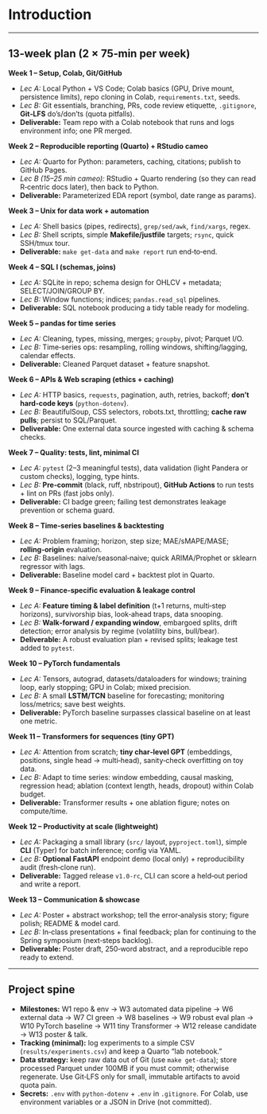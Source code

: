 # Introduction {.unnumbered}

------------------------------------------------------------------------

## 13‑week plan (2 × 75‑min per week)

**Week 1 -- Setup, Colab, Git/GitHub**

-   *Lec A:* Local Python + VS Code; Colab basics (GPU, Drive mount, persistence limits), repo cloning in Colab, `requirements.txt`, seeds.
-   *Lec B:* Git essentials, branching, PRs, code review etiquette, `.gitignore`, **Git‑LFS** do's/don'ts (quota pitfalls).
-   **Deliverable:** Team repo with a Colab notebook that runs and logs environment info; one PR merged.

**Week 2 -- Reproducible reporting (Quarto) + RStudio cameo**

-   *Lec A:* Quarto for Python: parameters, caching, citations; publish to GitHub Pages.
-   *Lec B (15--25 min cameo):* RStudio + Quarto rendering (so they can read R‑centric docs later), then back to Python.
-   **Deliverable:** Parameterized EDA report (symbol, date range as params).

**Week 3 -- Unix for data work + automation**

-   *Lec A:* Shell basics (pipes, redirects), `grep/sed/awk`, `find/xargs`, regex.
-   *Lec B:* Shell scripts, simple **Makefile/justfile** targets; `rsync`, quick SSH/tmux tour.
-   **Deliverable:** `make get-data` and `make report` run end‑to‑end.

**Week 4 -- SQL I (schemas, joins)**

-   *Lec A:* SQLite in repo; schema design for OHLCV + metadata; SELECT/JOIN/GROUP BY.
-   *Lec B:* Window functions; indices; `pandas.read_sql` pipelines.
-   **Deliverable:** SQL notebook producing a tidy table ready for modeling.

**Week 5 -- pandas for time series**

-   *Lec A:* Cleaning, types, missing, merges; `groupby`, pivot; Parquet I/O.
-   *Lec B:* Time‑series ops: resampling, rolling windows, shifting/lagging, calendar effects.
-   **Deliverable:** Cleaned Parquet dataset + feature snapshot.

**Week 6 -- APIs & Web scraping (ethics + caching)**

-   *Lec A:* HTTP basics, `requests`, pagination, auth, retries, backoff; **don't hard‑code keys** (`python‑dotenv`).
-   *Lec B:* BeautifulSoup, CSS selectors, robots.txt, throttling; **cache raw pulls**; persist to SQL/Parquet.
-   **Deliverable:** One external data source ingested with caching & schema checks.

**Week 7 -- Quality: tests, lint, minimal CI**

-   *Lec A:* `pytest` (2--3 meaningful tests), data validation (light Pandera or custom checks), logging, type hints.
-   *Lec B:* **Pre‑commit** (black, ruff, nbstripout), **GitHub Actions** to run tests + lint on PRs (fast jobs only).
-   **Deliverable:** CI badge green; failing test demonstrates leakage prevention or schema guard.

**Week 8 -- Time‑series baselines & backtesting**

-   *Lec A:* Problem framing; horizon, step size; MAE/sMAPE/MASE; **rolling‑origin** evaluation.
-   *Lec B:* Baselines: naive/seasonal‑naive; quick ARIMA/Prophet or sklearn regressor with lags.
-   **Deliverable:** Baseline model card + backtest plot in Quarto.

**Week 9 -- Finance‑specific evaluation & leakage control**

-   *Lec A:* **Feature timing & label definition** (t+1 returns, multi‑step horizons), survivorship bias, look‑ahead traps, data snooping.
-   *Lec B:* **Walk‑forward / expanding window**, embargoed splits, drift detection; error analysis by regime (volatility bins, bull/bear).
-   **Deliverable:** A robust evaluation plan + revised splits; leakage test added to `pytest`.

**Week 10 -- PyTorch fundamentals**

-   *Lec A:* Tensors, autograd, datasets/dataloaders for windows; training loop, early stopping; GPU in Colab; mixed precision.
-   *Lec B:* A small **LSTM/TCN** baseline for forecasting; monitoring loss/metrics; save best weights.
-   **Deliverable:** PyTorch baseline surpasses classical baseline on at least one metric.

**Week 11 -- Transformers for sequences (tiny GPT)**

-   *Lec A:* Attention from scratch; **tiny char‑level GPT** (embeddings, positions, single head → multi‑head), sanity‑check overfitting on toy data.
-   *Lec B:* Adapt to time series: window embedding, causal masking, regression head; ablation (context length, heads, dropout) within Colab budget.
-   **Deliverable:** Transformer results + one ablation figure; notes on compute/time.

**Week 12 -- Productivity at scale (lightweight)**

-   *Lec A:* Packaging a small library (`src/` layout, `pyproject.toml`), simple **CLI** (Typer) for batch inference; config via YAML.
-   *Lec B:* **Optional FastAPI** endpoint demo (local only) + reproducibility audit (fresh‑clone run).
-   **Deliverable:** Tagged release `v1.0-rc`, CLI can score a held‑out period and write a report.

**Week 13 -- Communication & showcase**

-   *Lec A:* Poster + abstract workshop; tell the error‑analysis story; figure polish; README & model card.
-   *Lec B:* In‑class presentations + final feedback; plan for continuing to the Spring symposium (next‑steps backlog).
-   **Deliverable:** Poster draft, 250‑word abstract, and a reproducible repo ready to extend.

------------------------------------------------------------------------

## Project spine

-   **Milestones:** W1 repo & env → W3 automated data pipeline → W6 external data → W7 CI green → W8 baselines → W9 robust eval plan → W10 PyTorch baseline → W11 tiny Transformer → W12 release candidate → W13 poster & talk.
-   **Tracking (minimal):** log experiments to a simple CSV (`results/experiments.csv`) and keep a Quarto "lab notebook."
-   **Data strategy:** keep raw data out of Git (use `make get-data`); store processed Parquet under 100MB if you must commit; otherwise regenerate. Use Git‑LFS only for small, immutable artifacts to avoid quota pain.
-   **Secrets:** `.env` with `python‑dotenv` + `.env` in `.gitignore`. For Colab, use environment variables or a JSON in Drive (not committed).
